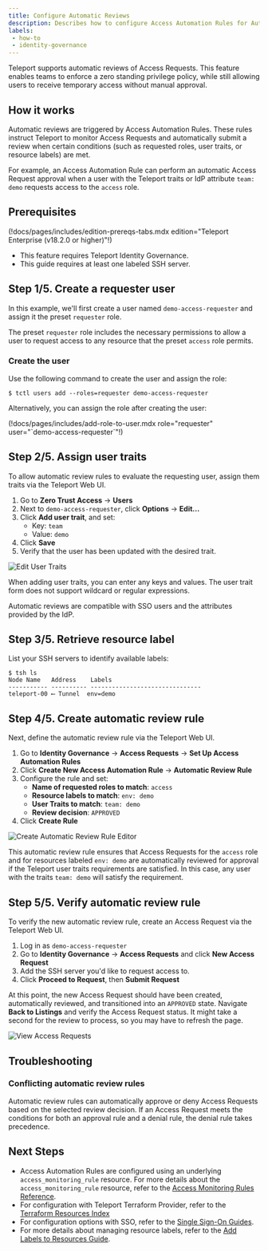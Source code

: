 ```yaml
---
title: Configure Automatic Reviews
description: Describes how to configure Access Automation Rules for Automatic Reviews.
labels:
 - how-to
 - identity-governance
---
```


Teleport supports automatic reviews of Access Requests. This
feature enables teams to enforce a zero standing privilege policy, while
still allowing users to receive temporary access without manual approval.

## How it works

Automatic reviews are triggered by Access Automation Rules. These rules instruct
Teleport to monitor Access Requests and automatically submit a review
when certain conditions (such as requested roles, user traits, or resource labels)
are met.

For example, an Access Automation Rule can perform an automatic Access Request
approval when a user with the Teleport traits or IdP attribute `team: demo`
requests access to the `access` role.

## Prerequisites

(!docs/pages/includes/edition-prereqs-tabs.mdx edition="Teleport Enterprise (v18.2.0 or higher)"!)

- This feature requires Teleport Identity Governance.
- This guide requires at least one labeled SSH server.

## Step 1/5. Create a requester user

In this example, we'll first create a user named `demo-access-requester` and
assign it the preset `requester` role.

The preset `requester` role includes the necessary permissions to allow a user
to request access to any resource that the preset `access` role permits.

### Create the user

Use the following command to create the user and assign the role:
```code
$ tctl users add --roles=requester demo-access-requester
```

Alternatively, you can assign the role after creating the user:

  (!docs/pages/includes/add-role-to-user.mdx role="requester" user="\`demo-access-requester\`"!)

## Step 2/5. Assign user traits

To allow automatic review rules to evaluate the requesting user, assign them
traits via the Teleport Web UI.

1. Go to **Zero Trust Access** -> **Users**
2. Next to `demo-access-requester`, click **Options** -> **Edit...**
3. Click **Add user trait**, and set:
   - Key: `team`
   - Value: `demo`
4. Click **Save**
5. Verify that the user has been updated with the desired trait.

![Edit User Traits](../../../img/access-controls/automatic-reviews/users-edit.png)

When adding user traits, you can enter any keys and values. The user trait form
does not support wildcard or regular expressions.

<Admonition type="tip" title="SSO users">
  Automatic reviews are compatible with SSO users and the attributes provided
  by the IdP.
</Admonition>

## Step 3/5. Retrieve resource label

List your SSH servers to identify available labels:

```code
$ tsh ls
Node Name   Address    Labels
----------- ---------- -------------------------------
teleport-00 ⟵ Tunnel  env=demo
```

## Step 4/5. Create automatic review rule

Next, define the automatic review rule via the Teleport Web UI.

1. Go to **Identity Governance** -> **Access Requests** -> **Set Up Access Automation Rules**
2. Click **Create New Access Automation Rule** -> **Automatic Review Rule**
3. Configure the rule and set:
   - **Name of requested roles to match**: `access`
   - **Resource labels to match**: `env: demo`
   - **User Traits to match**: `team: demo`
   - **Review decision**: `APPROVED`
4. Click **Create Rule**

![Create Automatic Review Rule Editor](../../../img/access-controls/automatic-reviews/create-automatic-review-rule.png)

This automatic review rule ensures that Access Requests for the `access`
role and for resources labeled `env: demo` are automatically reviewed for
approval if the Teleport user traits requirements are satisfied. In this case,
any user with the traits `team: demo` will satisfy the requirement.

## Step 5/5. Verify automatic review rule

To verify the new automatic review rule, create an Access Request via the Teleport
Web UI.
1. Log in as `demo-access-requester`
2. Go to **Identity Governance** -> **Access Requests** and click **New Access Request**
3. Add the SSH server you'd like to request access to.
4. Click **Proceed to Request**, then **Submit Request**

At this point, the new Access Request should have been created, automatically
reviewed, and transitioned into an `APPROVED` state. Navigate **Back to Listings**
and verify the Access Request status. It might take a second for the review to
process, so you may have to refresh the page.

![View Access Requests](../../../img/access-controls/automatic-reviews/view-access-requests.png)

## Troubleshooting

### Conflicting automatic review rules

Automatic review rules can automatically approve or deny Access Requests based
on the selected review decision. If an Access Request meets the conditions for
both an approval rule and a denial rule, the denial rule takes precedence.

## Next Steps

- Access Automation Rules are configured using an underlying `access_monitoring_rule`
  resource. For more details about the `access_monitoring_rule` resource, refer to the
  [Access Monitoring Rules Reference](../../reference/access-controls/access-monitoring-rules.mdx).
- For configuration with Teleport Terraform Provider, refer to the
  [Terraform Resources Index](../../reference/terraform-provider/resources/access_monitoring_rule.mdx)
- For configuration options with SSO, refer to the
  [Single Sign-On Guides](../../zero-trust-access/sso/sso.mdx).
- For more details about managing resource labels, refer to the
  [Add Labels to Resources Guide](../../zero-trust-access/management/admin/labels.mdx).
